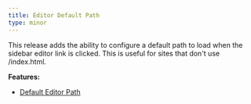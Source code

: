 ```yaml
---
title: Editor Default Path
type: minor
---
```



This release adds the ability to configure a default path to load when the sidebar editor link is clicked. This is useful for sites that don't use /index.html.

**Features:**

* [Default Editor Path](/documentation/edit/interfaces/visual-editor/)